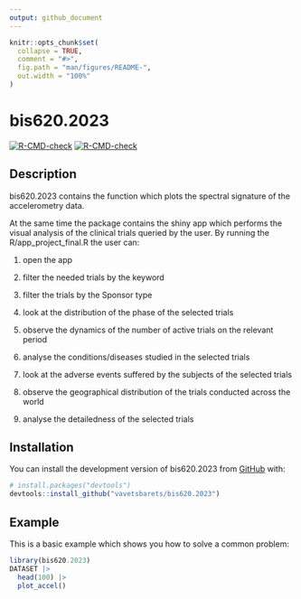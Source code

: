 ```yaml
---
output: github_document
---
```


<!-- README.md is generated from README.Rmd. Please edit that file -->

```r
knitr::opts_chunk$set(
  collapse = TRUE,
  comment = "#>",
  fig.path = "man/figures/README-",
  out.width = "100%"
)
```

# bis620.2023

<!-- badges: start -->
[![R-CMD-check](https://github.com/vavetsbarets/bis620.2023/actions/workflows/R-CMD-check.yaml/badge.svg)](https://github.com/vavetsbarets/bis620.2023/actions/workflows/R-CMD-check.yaml)
[![R-CMD-check](https://github.com/vavetsbarets/bis620.2023/actions/workflows/test-coverage.yaml/badge.svg)](https://github.com/vavetsbarets/bis620.2023/actions/workflows/test-coverage.yaml)
<!-- badges: end -->

## Description

bis620.2023 contains the function which plots the spectral signature of the accelerometry data.

At the same time the package contains the shiny app which performs the visual analysis of the clinical trials queried by the user. By running the R/app_project_final.R the user can: 

1. open the app

2. filter the needed trials by the keyword

3. filter the trials by the Sponsor type

4. look at the distribution of the phase of the selected trials

5. observe the dynamics of the number of active trials on the relevant period

6. analyse the conditions/diseases studied in the selected trials

7. look at the adverse events suffered by the subjects of the selected trials

8. observe the geographical distribution of the trials conducted across the world

9. analyse the detailedness of the selected trials

## Installation

You can install the development version of bis620.2023 from [GitHub](https://github.com/) with:

``` r
# install.packages("devtools")
devtools::install_github("vavetsbarets/bis620.2023")
```

## Example

This is a basic example which shows you how to solve a common problem:

```r
library(bis620.2023)
DATASET |> 
  head(100) |> 
  plot_accel()
```

